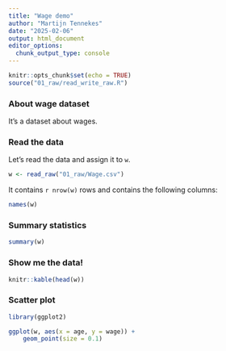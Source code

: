 ```yaml
---
title: "Wage demo"
author: "Martijn Tennekes"
date: "2025-02-06"
output: html_document
editor_options: 
  chunk_output_type: console
---
```


```r
knitr::opts_chunk$set(echo = TRUE)
source("01_raw/read_write_raw.R")
```

### About wage dataset

It's a dataset about wages. 


### Read the data

Let's read the data and assign it to `w`.

```r
w <- read_raw("01_raw/Wage.csv")
```

It contains `r nrow(w)` rows and contains the following columns:

```r
names(w)
```

### Summary statistics

```r
summary(w)
```

### Show me the data!

```r
knitr::kable(head(w))
```

### Scatter plot

```r
library(ggplot2)

ggplot(w, aes(x = age, y = wage)) +
	geom_point(size = 0.1)
```

